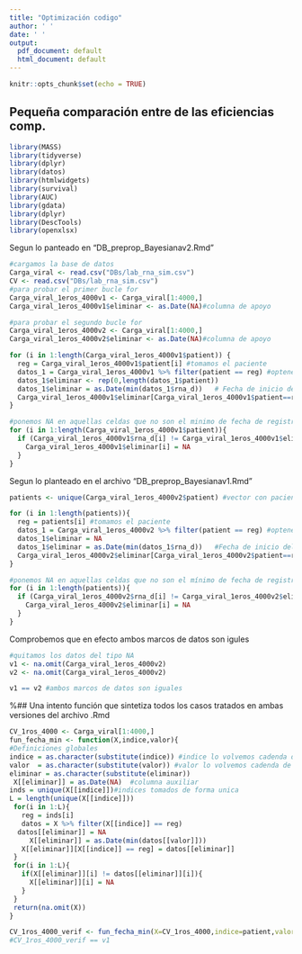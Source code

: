```yaml
---
title: "Optimización codigo"
author: ' '
date: ' '
output:
  pdf_document: default
  html_document: default
---
```


```r
knitr::opts_chunk$set(echo = TRUE)
```
## Pequeña comparación entre de las eficiencias comp. 

```r
library(MASS)
library(tidyverse)
library(dplyr)
library(datos)
library(htmlwidgets)
library(survival)
library(AUC)
library(gdata)
library(dplyr)
library(DescTools)
library(openxlsx)
```

Segun lo panteado en "DB_preprop_Bayesianav2.Rmd"
```r
#cargamos la base de datos
Carga_viral <- read.csv("DBs/lab_rna_sim.csv")
CV <- read.csv("DBs/lab_rna_sim.csv")
#para probar el primer bucle for 
Carga_viral_1eros_4000v1 <- Carga_viral[1:4000,]
Carga_viral_1eros_4000v1$eliminar <- as.Date(NA)#columna de apoyo

#para probar el segundo bucle for 
Carga_viral_1eros_4000v2 <- Carga_viral[1:4000,]
Carga_viral_1eros_4000v2$eliminar <- as.Date(NA)#columna de apoyo

```

```r
for (i in 1:length(Carga_viral_1eros_4000v1$patient)) {
  reg = Carga_viral_1eros_4000v1$patient[i] #tomamos el paciente
  datos_1 = Carga_viral_1eros_4000v1 %>% filter(patient == reg) #optenemos toda la info del paciente
  datos_1$eliminar <- rep(0,length(datos_1$patient))
  datos_1$eliminar = as.Date(min(datos_1$rna_d))   # Fecha de inicio del paciente que cumple las condiciones
  Carga_viral_1eros_4000v1$eliminar[Carga_viral_1eros_4000v1$patient==reg] = datos_1$eliminar # para cada paciente hacemos coincidir una columna de minimos reptidos (los valores en datos_1$eliminar ) con los renglones de carga_viral$eliminar en los  #aparezca el paciente escogido.                      
}

```

```r
#ponemos NA en aquellas celdas que no son el minimo de fecha de registro de rna_d 
for (i in 1:length(Carga_viral_1eros_4000v1$patient)){ 
  if (Carga_viral_1eros_4000v1$rna_d[i] != Carga_viral_1eros_4000v1$eliminar[i]) {
    Carga_viral_1eros_4000v1$eliminar[i] = NA
  }
}
```

Segun lo planteado en el archivo "DB_preprop_Bayesianav1.Rmd"
```r
patients <- unique(Carga_viral_1eros_4000v2$patient) #vector con pacientes únicos 

for (i in 1:length(patients)){
  reg = patients[i] #tomamos el paciente
  datos_1 = Carga_viral_1eros_4000v2 %>% filter(patient == reg) #optenemos toda la info del paciente
  datos_1$eliminar = NA
  datos_1$eliminar = as.Date(min(datos_1$rna_d))   #Fecha de inicio del paciente que cumple las condiciones
  Carga_viral_1eros_4000v2$eliminar[Carga_viral_1eros_4000v2$patient==reg] = datos_1$eliminar # para cada paciente hacemos coincidir una columna de minimos reptidos (los valores en datos_1$eliminar ) con los renglones de carga_viral$eliminar en los  #aparezca el paciente escogido.                      
}
```

```r
#ponemos NA en aquellas celdas que no son el mínimo de fecha de registro de rna_d 
for (i in 1:length(patients)){ 
  if (Carga_viral_1eros_4000v2$rna_d[i] != Carga_viral_1eros_4000v2$eliminar[i]) {
    Carga_viral_1eros_4000v2$eliminar[i] = NA
  }
}
```

Comprobemos que en efecto ambos marcos de datos son igules 

```r
#quitamos los datos del tipo NA
v1 <- na.omit(Carga_viral_1eros_4000v2) 
v2 <- na.omit(Carga_viral_1eros_4000v2)

v1 == v2 #ambos marcos de datos son iguales 
```
%## Una intento función que sintetiza todos los casos tratados en ambas versiones del archivo .Rmd 

```r
CV_1ros_4000 <- Carga_viral[1:4000,]
fun_fecha_min <- function(X,indice,valor){
#Definiciones globales
indice = as.character(substitute(indice)) #indice lo volvemos cadenda de carac 
valor  = as.character(substitute(valor)) #valor lo volvemos cadenda de carac
eliminar = as.character(substitute(eliminar))  
 X[[eliminar]] = as.Date(NA)  #columna auxiliar
inds = unique(X[[indice]])#indices tomados de forma unica 
L = length(unique(X[[indice]]))
 for(i in 1:L){
   reg = inds[i]
   datos = X %>% filter(X[[indice]] == reg)
  datos[[eliminar]] = NA
     X[[eliminar]] = as.Date(min(datos[[valor]]))
   X[[eliminar]][X[[indice]] == reg] = datos[[eliminar]]
 }
 for(i in 1:L){
   if(X[[eliminar]][i] != datos[[eliminar]][i]){
     X[[eliminar]][i] = NA
   }
 }
 return(na.omit(X))
}
```


```r
CV_1ros_4000_verif <- fun_fecha_min(X=CV_1ros_4000,indice=patient,valor=rna_d) 
#CV_1ros_4000_verif == v1
```



